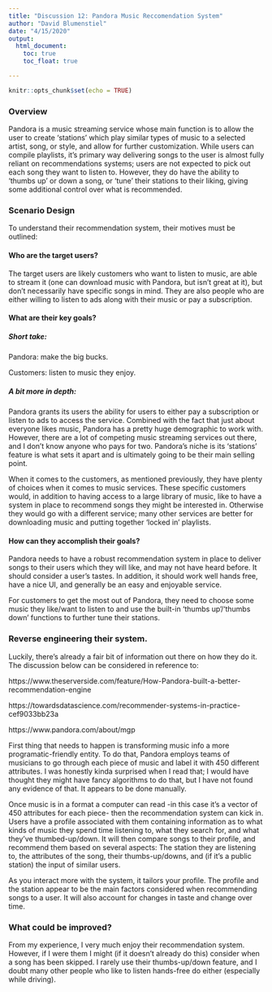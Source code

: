 ---
title: "Discussion 12: Pandora Music Reccomendation System"
author: "David Blumenstiel"
date: "4/15/2020"
output:
  html_document:
    toc: true
    toc_float: true

---

```{r setup, include=FALSE}
knitr::opts_chunk$set(echo = TRUE)
```

### Overview

Pandora is a music streaming service whose main function is to allow the user to create 'stations' which play similar types of music to a selected artist, song, or style, and allow for further customization.  While users can compile playlists, it’s primary way delivering songs to the user is almost fully reliant on recommendations systems; users are not expected to pick out each song they want to listen to.  However, they do have the ability to 'thumbs up' or down a song, or 'tune' their stations to their liking, giving some additional control over what is recommended.


### Scenario Design

To understand their recommendation system, their motives must be outlined:


#### Who are the target users?

The target users are likely customers who want to listen to music, are able to stream it (one can download music with Pandora, but isn't great at it), but don't necessarily have specific songs in mind.  They are also people who are either willing to listen to ads along with their music or pay a subscription.  


#### What are their key goals?

##### Short take:

Pandora: make the big bucks.

Customers: listen to music they enjoy.


##### A bit more in depth:

Pandora grants its users the ability for users to either pay a subscription or listen to ads to access the service.  Combined with the fact that just about everyone likes music, Pandora has a pretty huge demographic to work with.  However, there are a lot of competing music streaming services out there, and I don't know anyone who pays for two.  Pandora's niche is its 'stations' feature is what sets it apart and is ultimately going to be their main selling point.

When it comes to the customers, as mentioned previously, they have plenty of choices when it comes to music services.  These specific customers would, in addition to having access to a large library of music, like to have a system in place to recommend songs they might be interested in.  Otherwise they would go with a different service; many other services are better for downloading music and putting together 'locked in' playlists.


#### How can they accomplish their goals?

Pandora needs to have a robust recommendation system in place to deliver songs to their users which they will like, and may not have heard before.  It should consider a user's tastes.  In addition, it should work well hands free, have a nice UI, and generally be an easy and enjoyable service.

For customers to get the most out of Pandora, they need to choose some music they like/want to listen to and use the built-in 'thumbs up'/'thumbs down' functions to further tune their stations.  


### Reverse engineering their system.

Luckily, there's already a fair bit of information out there on how they do it.  The discussion below can be considered in reference to:

https://www.theserverside.com/feature/How-Pandora-built-a-better-recommendation-engine

https://towardsdatascience.com/recommender-systems-in-practice-cef9033bb23a

https://www.pandora.com/about/mgp

First thing that needs to happen is transforming music info a more programatic-friendly entity.  To do that, Pandora employs teams of musicians to go through each piece of music and label it with 450 different attributes.  I was honestly kinda surprised when I read that; I would have thought they might have fancy algorithms to do that, but I have not found any evidence of that.  It appears to be done manually.

Once music is in a format a computer can read -in this case it's a vector of 450 attributes for each piece- then the recommendation system can kick in.  Users have a profile associated with them containing information as to what kinds of music they spend time listening to, what they search for, and what they've thumbed-up/down.  It will then compare songs to their profile, and recommend them based on several aspects: The station they are listening to, the attributes of the song, their thumbs-up/downs, and (if it's a public station) the input of similar users.  

As you interact more with the system, it tailors your profile.  The profile and the station appear to be the main factors considered when recommending songs to a user.  It will also account for changes in taste and change over time.


### What could be improved?

From my experience, I very much enjoy their recommendation system.  However, if I were them I might (if it doesn't already do this) consider when a song has been skipped.  I rarely use their thumbs-up/down feature, and I doubt many other people who like to listen hands-free do either (especially while driving).
